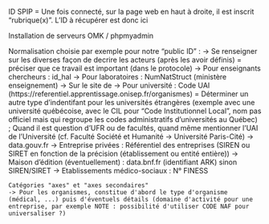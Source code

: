 ID SPIP = Une fois connecté, sur la page web en haut à droite, il est inscrit "rubrique(x)". L'ID à récupérer est donc ici

Installation de serveurs OMK / phpmyadmin

Normalisation choisie par exemple pour notre "public ID" : 
-> Se renseigner sur les diverses façon de decrire les acteurs (après les avoir définis) = préciser que ce travail est important (dans le protocole)
	-> Pour enseignants chercheurs : id_hal
	-> Pour laboratoires : NumNatStruct (ministère enseignement) -> Sur le site de 
	-> Pour université : Code UAI (https://referentiel.apprentissage.onisep.fr/organismes)
		= Déterminer un autre type d'indentifant pour les universités étrangères (exemple avec une université québécoise, avec le CIL pour "Code Institutionnel Local", nom pas officiel mais qui regroupe les codes administratifs d'universités au Québec) ; Quand il est question d'UFR ou de facultés, quand même mentionner l'UAI de l'Université (cf. Faculté Société et Humanité -> Université Paris-Cité)
	-> data.gouv.fr
	-> Entreprise privées : Référentiel des entreprises (SIREN ou SIRET en fonction de la précision (établissement ou entité entière))
	-> Maison d’édition (éventuellement) : data.bnf.fr (identifiant ARK) sinon SIREN/SIRET
	-> Etablissements médico-sociaux : N° FINESS

	Catégories "axes" et "axes secondaires"
	-> Pour les organismes, constitue d'abord le type d'organisme (médical, ...) puis d'éventuels détails (domaine d'activité pour une entreprise, par exemple NOTE : possibilité d'utiliser CODE NAF pour universaliser ?)